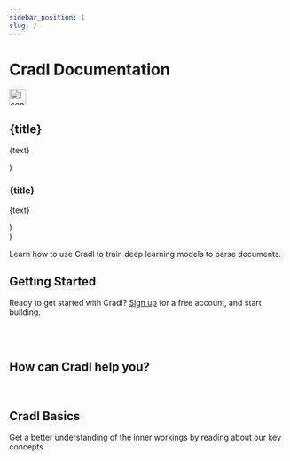 ```yaml
---
sidebar_position: 1
slug: /
---
```


# Cradl Documentation

  <div style={{ padding: '12px', display: 'flex', backgroundColor: '#222', border: '1px solid #444', borderRadius: '5px', width: width }}>
    <img src={icon} alt="Icon" height="30px" />
    <div style={{ padding: '2px 12px 16px 12px' }} >
      <h2>{title}</h2>
      <p>{text}</p>
    </div>
  </div>
)

  <div style={{ padding: '12px', display: 'flex', width: width }}>
    <div style={{ padding: '2px 2px 2px 2px' }} >
      <h3>{title}</h3>
      <p>{text}</p>
    </div>
  </div>
)

  <div {...props} style={{ display: 'flex', flexWrap: 'wrap', gap: '16px'}} />
)

Learn how to use Cradl to train deep learning models to parse documents.

## Getting Started

Ready to get started with Cradl? [Sign up](https://app.cradl.ai/signup) for a free account, and start building.

<br/>

<BoxContainer>
  <Box title="Your first document parser" text="Follow the step-by-step instructions to create your first document parsing API using Cradl. This guide will take you through the basics you will need to know in order to train a machine learning model to parse documents." icon="/img/rocket.svg" width="450px" />
</BoxContainer>

<br/>

## How can Cradl help you?

<br/>

<BoxContainer>
  <TextBox title="Customizable Parsing" text="Our machine learning models are capable of learning any document layout and language. As long as you have the data, they can be trained to extract whatever you need them to. Strings, numbers, dates, line items, enums etc." width="450px"/>
  <TextBox title="Unbound Accuracy" text="We design our models in TF2 with no third party dependencies to OCR engines or similar and is not restricted by any inherent accuracy limit such third party software might introduce. The more training data you have, the better accuracy you get." icon="/img/hourglass.svg" width="450px"/>
  <TextBox title="Smooth Feedback Loops" text="We believe that with Cradl it is easier to implement feedback loops that enable continuous improvement because our machine learning models are trained on the very same actionable data that you need extracted. No need for additional metadata annotations like bounding boxes, PoS tagging or similar." width="450px"/>
  <TextBox title="Integrate Anywhere" text="Integrate your trained model in your own software with easy-to-use SDKs or through our REST API. As long as you can communicate over HTTPS, you are good." width="450px"/>
</BoxContainer>

## Cradl Basics

Get a better understanding of the inner workings by reading about our key concepts

<br/>

<BoxContainer>
  <Box title="Model" text="A model is a machine learning model that can be trained to solve a specific document data extraction task, like capturing payment info from invoices." icon="/img/cogwheels-gear-svgrepo-com.svg" />
  <Box title="Document" text="A semi-structured document like an invoice, receipt, ID document, etc. in a PDF or image format. Any language and any layout." icon="/img/browser-computing-svgrepo-com.svg" />
  <Box title="Dataset" text="A dataset consists of many (typically thousands) of documents that are used to train a specific model. " icon="/img/share-svgrepo-com.svg" />
  <Box title="Data Bundle" text="A data bundle is a collection of one or more datasets that has been prepared for Model training." icon="/img/database-svgrepo-com.svg" />
  <Box title="Prediction" text="When your model has finished training using your Data Bundle it can start capturing data from new and previously unseen documents." icon="/img/coding-programming-language-svgrepo-com.svg" />
</BoxContainer>

<br/>
